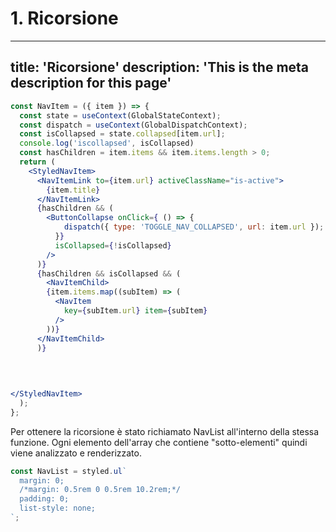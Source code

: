 # 1. Ricorsione
---
title: 'Ricorsione'
description: 'This is the meta description for this page'
---


```jsx
const NavItem = ({ item }) => {
  const state = useContext(GlobalStateContext);
  const dispatch = useContext(GlobalDispatchContext);
  const isCollapsed = state.collapsed[item.url];
  console.log('iscollapsed', isCollapsed)
  const hasChildren = item.items && item.items.length > 0;
  return (
    <StyledNavItem>
      <NavItemLink to={item.url} activeClassName="is-active">
        {item.title}
      </NavItemLink>
      {hasChildren && (
        <ButtonCollapse onClick={ () => {
            dispatch({ type: 'TOGGLE_NAV_COLLAPSED', url: item.url });
          }}
          isCollapsed={!isCollapsed}
        />
      )}
      {hasChildren && isCollapsed && (
        <NavItemChild>
        {item.items.map((subItem) => (
          <NavItem
            key={subItem.url} item={subItem}
          />
        ))}
      </NavItemChild>
      )}
    
    
    

</StyledNavItem>
  );
};

```



Per ottenere la ricorsione è stato richiamato NavList all'interno della stessa funzione. Ogni elemento dell'array che contiene "sotto-elementi" 
quindi viene analizzato e renderizzato. 



```jsx
const NavList = styled.ul`
  margin: 0;
  /*margin: 0.5rem 0 0.5rem 10.2rem;*/
  padding: 0;
  list-style: none;
`;

```


